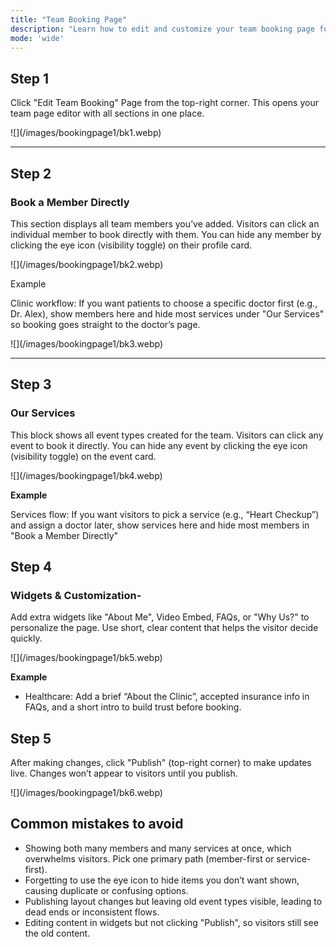 ```yaml
---
title: "Team Booking Page"
description: "Learn how to edit and customize your team booking page for a better scheduling experience."
mode: 'wide'
---
```


## Step 1

Click "Edit Team Booking" Page from the top-right corner. This opens your team page editor with all sections in one place.

<Frame>
  ![](/images/bookingpage1/bk1.webp)
</Frame>

---

## Step 2

### Book a Member Directly

This section displays all team members you’ve added. Visitors can click an individual member to book directly with them. You can hide any member by clicking the eye icon (visibility toggle) on their profile card.

<Frame>
  ![](/images/bookingpage1/bk2.webp)
</Frame>

Example

Clinic workflow: If you want patients to choose a specific doctor first (e.g., Dr. Alex), show members here and hide most services under "Our Services" so booking goes straight to the doctor’s page.

<Frame>
  ![](/images/bookingpage1/bk3.webp)
</Frame>

---

## Step 3

### Our Services

This block shows all event types created for the team. Visitors can click any event to book it directly. You can hide any event by clicking the eye icon (visibility toggle) on the event card.

<Frame>
  ![](/images/bookingpage1/bk4.webp)
</Frame>

**Example**

Services flow: If you want visitors to pick a service (e.g., “Heart Checkup”) and assign a doctor later, show services here and hide most members in "Book a Member Directly"

## **Step 4**

### Widgets & Customization-

Add extra widgets like "About Me", Video Embed, FAQs, or "Why Us?" to personalize the page. Use short, clear content that helps the visitor decide quickly.

<Frame>
  ![](/images/bookingpage1/bk5.webp)
</Frame>

**Example**

- Healthcare: Add a brief “About the Clinic”, accepted insurance info in FAQs, and a short intro to build trust before booking.

## Step 5

After making changes, click "Publish" (top-right corner) to make updates live. Changes won’t appear to visitors until you publish.

<Frame>
  ![](/images/bookingpage1/bk6.webp)
</Frame>

## Common mistakes to avoid

- Showing both many members and many services at once, which overwhelms visitors. Pick one primary path (member-first or service-first).
- Forgetting to use the eye icon to hide items you don’t want shown, causing duplicate or confusing options.
- Publishing layout changes but leaving old event types visible, leading to dead ends or inconsistent flows.
- Editing content in widgets but not clicking "Publish", so visitors still see the old content.
